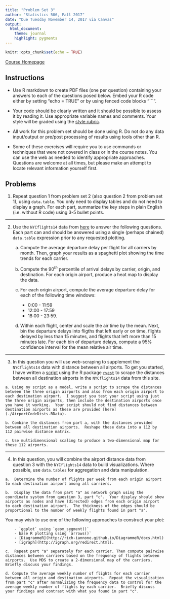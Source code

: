 ```yaml
---
title: "Problem Set 3"
author: "Statistics 506, Fall 2017"
date: "Due Tuesday November 14, 2017 via Canvas"
output:
  html_document:
    theme: journal
    highlight: pygments
---
```


```r
knitr::opts_chunk$set(echo = TRUE)
```

[Course Homepage](https://jbhender.github.io/Stats506/)

## Instructions

  + Use R markdown to create PDF files (one per question) containing your answers to each of the questions posed below. Embed your R code either by setting
  "echo = TRUE" or by using fenced code blocks "```". 

  + Your code should be clearly written and it should be possible to assess it by reading it. Use appropriate variable names and comments. Your style will be graded using the 
  [style rubric](./StyleRubric.html).

  + All work for this problem set should be done using R. Do not do any data input/output or pre/post processing of results using tools other than R.

  + Some of these exercises will require you to use commands or techniques that were not covered in class or in the course notes. You can use the web as needed to identify appropriate approaches. Questions are welcome at all times, but please make an attempt to locate relevant information yourself first.

## Problems

  1. Repeat question 1 from problem set 2 (also question 2 from problem set 1), using `data.table`.  You only need to display tables and do not need to display a graph.  For each part, summarize the key steps in plain English (i.e. without R code) using 3-5 bullet points.  

***

  2. Use the `NYCflights14` data from [here](https://raw.githubusercontent.com/wiki/arunsrinivasan/flights/NYCflights14/flights14.csv) to answer the following questions. Each part can and should be answered using a single (perhaps chained) `data.table` expression prior to any requested plotting.  

     a.  Compute the average departure delay per flight for all carriers by month. 
Then, graph your results as a spaghetti plot showing the time trends for each carrier.

     b. Compute the $90^{th}$ percentile of arrival delays by carrier, origin, and destination.  For each origin airport, produce a heat map to display the data.

     c. For each origin airport, compute the average departure delay for each of the following time windows: 
        + 0:00 - 11:59
        + 12:00 - 17:59
        + 18:00 - 23:59.


     d.  Within each flight, center and scale the air time by the mean.  Next, bin the departure delays into fligths that left early or on time, flights delayed by less than 15 minutes, and flights that left more than 15 minutes late. For each bin of departure delays, compute a 95% confidence interval for the mean relative air time.

***

  3. In this question you will use web-scraping to supplement the `NYCflights14` data with distance between all airports.  To get you started, I have written a [script](./AirportCodesWebScrape.R) using the R package [`rvest`](https://blog.rstudio.com/2014/11/24/rvest-easy-web-scraping-with-r/) to scrape the distances between all destination airports in the `NYCflights14` data from this site.  

    a. Using my script as a model, write a script to scrape the distances between the three origin airports and also from each origin airport to each destination airport.  I suggest you test your script using just the three origin airports, then include the destination airports once you have it working.  Your script should not find distances between destination airports as these are provided [here](./AirportCodeDists.RData).

    b. Combine the distances from part a, with the distances provided between all destination airports.  Reshape these data into a 112 by 112 pairwise distance matrix.  

    c. Use multidimensional scaling to produce a two-dimensional map for these 112 airports.

***

  4. In this question, you will combine the airport distance data from question 3 with the `NYCflights14` data to build visualizations.  Where possible, use `data.tables` for aggregation and data manipulation.

    a.  Determine the number of flights per week from each origin airport to each destination airport among all carriers.

    b.  Display the data from part "a" as network graph using the coordinate system from question 3, part "c".  Your display should show airports as nodes and have (directed) edges from each origin airport to each destination airport.  The thickness of the edges should be proportional to the number of weekly flights found in part "a".
You may wish to use one of the following approaches to construct your plot:

        - `ggplot` using `geom_segment()`
        - base R plotting using `arrows()`
        - [DiagrammeR](http://rich-iannone.github.io/DiagrammeR/docs.html)
        - [igraph](http://igraph.org/redirect.html).

    c.  Repeat part "a" separately for each carrier. Then compute pairwise distances between carriers based on the frequency of flights between airports.  Use MDS to create a 2-dimensional map of the carriers.  Briefly discuss your findings.

    d. Compute the average weekly number of flights for each carrier between all origin and destination airports.  Repeat the visualization from part "c" after normalizing the frequency data to control for the average weekly number of flights by each carrier.  Briefly discuss your findings and contrast with what you found in part "c".
